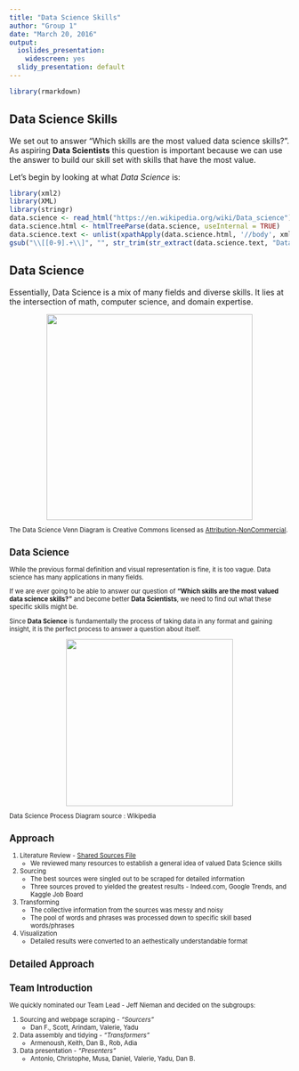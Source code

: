 ```yaml
---
title: "Data Science Skills"
author: "Group 1"
date: "March 20, 2016"
output:
  ioslides_presentation:
    widescreen: yes
  slidy_presentation: default
---
```


```r
library(rmarkdown)
```

## Data Science Skills {.smaller}

We set out to answer "Which skills are the most valued data science skills?". As aspiring **Data Scientists** this question is important because we can use the answer to build our skill set with skills that have the most value. 

Let's begin by looking at what *Data Science* is: 

```r
library(xml2)
library(XML)
library(stringr)
data.science <- read_html("https://en.wikipedia.org/wiki/Data_science")
data.science.html <- htmlTreeParse(data.science, useInternal = TRUE) 
data.science.text <- unlist(xpathApply(data.science.html, '//body', xmlValue))
gsub("\\[[0-9].+\\]", "", str_trim(str_extract(data.science.text, "Data Science is.+")))
```

## Data Science

Essentially, Data Science is a mix of many fields and diverse skills. It lies at the intersection of math, computer science, and domain expertise. 

<center><img src="https://raw.githubusercontent.com/ChristopheHunt/MSDA---Coursework/master/Data%20607/Homework/Group%20Project/Data_Science_VD.png" height="370px" /></center>

<div class="footer" style="margin-top;font-size:80%;"> The Data Science Venn Diagram is Creative Commons licensed as [Attribution-NonCommercial](http://creativecommons.org/licenses/by-nc/3.0/legalcode).

## Data Science {.smaller}

While the previous formal definition and visual representation is fine, it is too vague. Data science has many applications in many fields.

If we are ever going to be able to answer our question of **"Which skills are the most valued data science skills?"** and become better **Data Scientists**, we need to find out what these specific skills might be.

Since **Data Science** is fundamentally the process of taking data in any format and gaining insight, it is the perfect process to answer a question about itself. 

<center><img src="https://upload.wikimedia.org/wikipedia/commons/b/ba/Data_visualization_process_v1.png" height="300px" /></center>
\tiny
Data Science Process Diagram source : Wikipedia

## Approach {.smaller}

1. Literature Review - [Shared Sources File](https://docs.google.com/spreadsheets/d/1KVKbOD1htOZ3FriMVB9r5w1HE18LWraSTej3TLArDEw/edit?usp=sharing)
      + We reviewed many resources to establish a general idea of valued Data Science skills

2. Sourcing 
      + The best sources were singled out to be scraped for detailed information
      + Three sources proved to yielded the greatest results - Indeed.com, Google Trends, and Kaggle Job Board 
3. Transforming
      + The collective information from the sources was messy and noisy 
      + The pool of words and phrases was processed down to specific skill based words/phrases

4. Visualization
      + Detailed results were converted to an aethestically understandable format
     
## Detailed Approach 



      

## Team Introduction 


We quickly nominated our Team Lead - Jeff Nieman and decided on the subgroups: 

1. Sourcing and webpage scraping - *"Sourcers"*
      - Dan F., Scott, Arindam, Valerie, Yadu
2. Data assembly and tidying - *"Transformers"*
      - Armenoush, Keith, Dan B., Rob,  Adia
3. Data presentation - *"Presenters"*
      - Antonio, Christophe, Musa, Daniel, Valerie, Yadu, Dan B.

